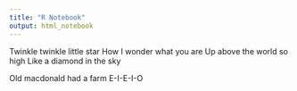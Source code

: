 ```yaml
---
title: "R Notebook"
output: html_notebook
---
```


Twinkle twinkle little star
How I wonder what you are
Up above the world so high
Like a diamond in the sky

Old macdonald had a farm
E-I-E-I-O